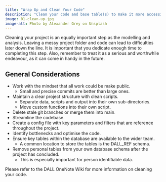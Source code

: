```yaml
---
title: "Wrap Up and Clean Your Code"
description: "Clean your code and base table(s) to make it more accessible."
image: 01-clean-up.jpg
image-alt: Photo by Alexander Grey on Unsplash
---
```

  
Cleaning your project is an equally important step as the modelling and analysis. Leaving a messy project folder and code can lead to difficulties later down the line. It is important that you dedicate enough time to completing this step. Also, remember to treat it as a serious and worthwhile endeavour, as it can come in handy in the future.

## General Considerations

- Work with the mindset that all work could be make public.
  - Small and precise commits are better than large ones.
  
- Maintain a clear project structure with clean scripts.
  - Separate data, scripts and output into their own sub-directories.
  - Move custom functions into their own script.
  
- Delete stale git branches or merge them into main.
- Streamline the codebase.
- Create a config file with key parameters and filters that are reference throughout the project.
- Identify bottlenecks and optimise the code.
- Ensure key tables within the database are available to the wider team.
  - A common location to store the tables is the DALL_REF schema.
- Remove personal tables from your own database schema after the project has concluded.
  - This is especially important for person identifiable data.


Please refer to the DALL OneNote Wiki for more information on cleaning your code.